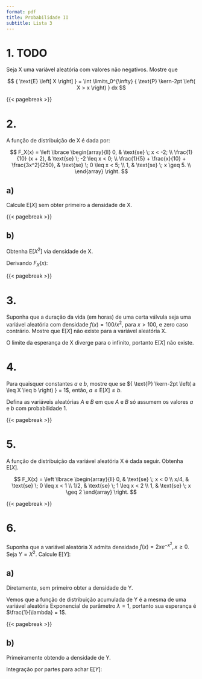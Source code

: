 ```yaml
---
format: pdf
title: Probabilidade II
subtitle: Lista 3
---
```


::: hidden
\pagestyle{empty}
\thispagestyle{empty}
\def \p #1{{ \text{P} \kern-2pt \left( #1 \right) }}
\def \E #1{{ \text{E} \left[ #1 \right] }}
\def \Var #1{{ \text{Var} \left[ #1 \right] }}
:::

# 1. TODO
Seja X uma variável aleatória com valores não negativos. Mostre que

$$
\E{X} = \int \limits_0^{\infty} \p{X > x} dx
$$

{{< pagebreak >}}

# 2.
A função de distribuição de X é dada por:

$$
F_X(x) = \left \lbrace \begin{array}{ll}
    0,                                             & \text{se} \;         x < -2; \\
    \frac{1}{10} (x + 2),                          & \text{se} \; -2 \leq x < 0;  \\
    \frac{1}{5} + \frac{x}{10} + \frac{3x^2}{250}, & \text{se} \;  0 \leq x < 5;  \\
    1,                                             & \text{se} \;  x \geq 5.      \\
\end{array} \right.
$$

## a)
Calcule $\E{X}$ sem obter primeiro a densidade de X.

\begin{align*}
    \E{X} &= \int \limits_{-\infty}^{0} 1 - F_X(x) dx - \int \limits_0^{\infty} F_X(x) dx \\
          &= \int \limits_{-2}^0 1 - \frac{1}{10} (x + 2) dx - \int \limits_0^5 \frac{1}{5} + \frac{x}{10} + \frac{3x^2}{250} dx \\
          &= \left( x - \dfrac{x^2}{20} - \dfrac{x}{5} \right) \Big|_{-2}^0 - \left( \dfrac{x}{5} + \dfrac{x^2}{20} + \dfrac{x^3}{250} \right) \Big|_0^5 \\
          &= \left( 0 + 2 + \dfrac{1}{5} + \dfrac{2}{5} \right) - \left( 1 + \dfrac{5}{4} + \dfrac{1}{2} - 0 \right) \\
          &= \dfrac{13}{5} - \dfrac{11}{4} \\
          & = \dfrac{-3}{20}
\end{align*}

{{< pagebreak >}}

## b)
Obtenha $\E{X^2}$ via densidade de X.

Derivando $F_X(x)$:

\begin{align*}
    \dfrac{d}{dx} \left( \dfrac{1}{10} (x + 2) \right)
        &= \dfrac{1}{10} \qquad \quad \; \;
        \text{para} \; -2 \leq x < 0; \\
    \dfrac{d}{dx} \left( \dfrac{1}{5} + \dfrac{x}{10} + \dfrac{3x^2}{250} \right)
        &= \dfrac{1}{10} + \dfrac{3x}{125}, \;
        \text{para} \;  0 \leq x < 5; \\
        &= 0 \qquad \qquad \; \;
        \text{para} \; x < -2 \; \text{e} \; x \geq 5.
\end{align*}

\begin{align*}
    \E{X^2} &= \int \limits_{-\infty}^{\infty} x^2 f_X(x) dx \\
            &= \int \limits_{-2}^0 x^2 \dfrac{1}{10} dx + \int \limits_0^5 x^2 \left( \dfrac{1}{10} + \dfrac{3x}{125} \right) dx \\
            &= \left( \dfrac{x^3}{30} \right) \Big|_{-2}^0 + \left( \dfrac{x^3}{30} + \dfrac{3x^4}{500} \right) \Big|_0^5          \\
            &= \left( 0 - \dfrac{-8}{30} \right) + \left( \dfrac{125}{30} + \dfrac{1875}{500} - 0 \right)\\
            &= \dfrac{16}{60} + \dfrac{250}{60} + \dfrac{225}{60} \\
            &= \dfrac{491}{60}
\end{align*}

{{< pagebreak >}}

# 3.
Suponha que a duração da vida (em horas) de uma certa válvula seja uma variável aleatória com densidade $f(x) = 100/x^2$, para $x > 100$, e zero caso contrário. Mostre que $\E{X}$ não existe para a variável aleatória X.

\begin{align*}
    \E{X} &= \int \limits_{-\infty}^\infty x f(x) dx \\
          &= \int \limits_{100}^\infty x \dfrac{100}{x^2} dx = 100 \int \limits_{100}^\infty \dfrac{1}{x} dx \\
          &= 100 \ln(x) \Big|_{100}^\infty \\
          &= 100 \left( \lim_{n \to \infty} \ln(n) - \ln(100) \right) \\
          &\to \infty
\end{align*}

O limite da esperança de X diverge para o infinito, portanto $\E{X}$ não existe.

# 4.
Para quaisquer constantes $a$ e $b$, mostre que se $\p{a \leq X \leq b} = 1$, então, $a \leq \E{X} \leq b$.

Defina as variáveis aleatórias $A$ e $B$ em que $A$ e $B$ só assumem os valores $a$ e $b$ com probabilidade 1.

\begin{align*}
    \p{a \leq X \leq b} = 1 &\implies \p{A \leq X \leq B} = 1 \\
                            &\implies A \leq X \leq B \\
                            &\implies \E{A} \leq \E{X} \leq \E{B} \qquad \qquad \text{pela linearidade da esperança} \\
                            &\implies a \leq \E{X} \leq b
\end{align*}

{{< pagebreak >}}

# 5.
A função de distribuição da variável aleatória X é dada seguir. Obtenha $\E{X}$.

$$
F_X(x) = \left \lbrace \begin{array}{ll}
    0,   & \text{se} \;        x < 0 \\
    x/4, & \text{se} \; 0 \leq x < 1 \\
    1/2, & \text{se} \; 1 \leq x < 2 \\
    1,   & \text{se} \; x \geq 2
\end{array} \right.
$$

\begin{align*}
    \E{X} &= \int \limits_{-\infty}^{0} 1 - F_X(x) dx - \int \limits_0^{\infty} F_X(x) dx \\
          &= 0 -\int \limits_0^{\infty} F_X(x) dx \qquad \qquad \text{pois} \; F_X(x) = 0 \; \text{para} \; x < 0 \\
          &= -\int \limits_0^1 \dfrac{x}{4} dx -\int \limits_1^2 \dfrac{1}{2} dx \\
          &= -\left( \dfrac{x^2}{8} \right) \Big|_0^1 -\left( \dfrac{x}{2} \right) \Big|_1^2 \\
          &= -\dfrac{1}{8} + 0 - 1 + \dfrac{1}{2} \\
          &= -\dfrac{5}{8}
\end{align*}

{{< pagebreak >}}

# 6.
Suponha que a variável aleatória X admita densidade $f(x) = 2xe^{-x^2}, x \geq 0$. Seja $Y = X^2$. Calcule $\E{Y}$:

## a) 
Diretamente, sem primeiro obter a densidade de Y.

::: {layout-ncol=2}

\begin{align*}
    F_X(x) &= \int \limits_0^x 2te^{-t^2} dt \\
           &= \int \limits_0^{x^2} e^{-u} du \\
           &= (-e^{-u}) \Big|_0^{x^2} \\
           &= -e^{-x^2} + e^{-0} \\
           &= 1 - e^{-x^2} \qquad \qquad \text{para} \; x \geq 0
\end{align*}

\begin{align*}
     u &= t^2 \\
    du &= 2t dt \\
    t \to 0 &\implies u \to 0 \\
    t \to x &\implies u \to x^2
\end{align*}

:::

\begin{align*}
F_Y(y) &= \p{Y \leq y} = \p{X^2 \leq y} \\ 
       &= \p{\sqrt{X^2} \leq \sqrt y} = \p{|X| \leq \sqrt y} \\
       &= \p{-\sqrt y \leq X \leq \sqrt y} \\
       &= \p{X \leq \sqrt y} - \p{X \leq - \sqrt y} \\
       &= F_X(\sqrt y) - F_X(-\sqrt y) \\
       &= F_X(\sqrt y) - 0 \qquad \qquad \text{pois} \; F_X(x) = 0 \; \text{para} \; x < 0 \\
       &= 1 - e^{-{\sqrt y}^2} \\
       &= 1 - e^{-y}
\end{align*}

Vemos que a função de distribuição acumulada de Y é a mesma de uma variável aleatória Exponencial de parâmetro $\lambda = 1$, portanto sua esperança é $\frac{1}{\lambda} = 1$.

{{< pagebreak >}}

## b)
Primeiramente obtendo a densidade de Y.

\begin{align*}
    F_Y(y) &= 1 - e^{-y} \\
    f_Y(y) &= \dfrac{d}{dy} (1 - e^{-y}) \\
           &= e^{-y} \qquad \qquad \text{para} \; y \geq 0
\end{align*}

Integração por partes para achar $\E{Y}$:

::: {layout-ncol=2}

\begin{align*}
    \E{Y} &= \int \limits_0^\infty y e^{-y} dy \\
          &= (-y e^{-y}) \Big|_0^\infty - \int \limits_0^\infty -e^{-y} dy \\
          &= \lim_{n \to \infty} -n e^{-n} + (e^{-y}) \Big|_0^\infty \\
          &= 0 - \lim_{n \to \infty} e^{-n} + e^{-0} \\
          &= 1
\end{align*}

\begin{align*}
     u &= y \\
    du &= dy \\
    dv &= e^{-y} dy \\
     v &= -e^{-y} \\
\end{align*}


:::